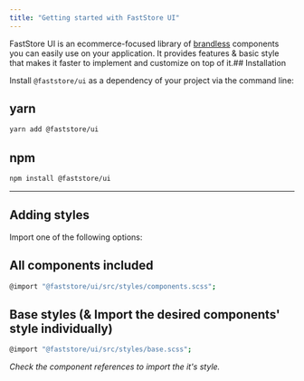 ```yaml
---
title: "Getting started with FastStore UI"
---
```



FastStore UI is an ecommerce-focused library of [brandless](/docs/theming-overview#brandless-and-the-theming-structure) components you can easily use on your application.
It provides features & basic style that makes it faster to implement and customize on top of it.## Installation

Install `@faststore/ui` as a dependency of your project via the command line:

## yarn

```sh
yarn add @faststore/ui
```

## npm

```sh
npm install @faststore/ui
```

---

## Adding styles

Import one of the following options:

## All components included

```sh
@import "@faststore/ui/src/styles/components.scss";
```

## Base styles (& Import the desired components' style individually)

```sh
@import "@faststore/ui/src/styles/base.scss";
```

_Check the component references to import the it's style._
